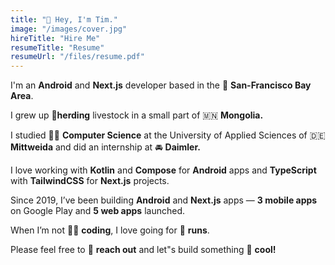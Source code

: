 ```yaml
---
title: "👋 Hey, I'm Tim."
image: "/images/cover.jpg"
hireTitle: "Hire Me"
resumeTitle: "Resume"
resumeUrl: "/files/resume.pdf"
---
```


I'm an **Android** and **Next.js** developer based in the 🌉 **San-Francisco Bay Area**.

I grew up **🏇herding** livestock in a small part of 🇲🇳 **Mongolia.**

I studied 👨‍🎓 **Computer Science** at the University of Applied Sciences of 🇩🇪 **Mittweida** and did an internship at 🚘 **Daimler.**

I love working with **Kotlin** and **Compose** for **Android** apps and **TypeScript** with **TailwindCSS** for **Next.js** projects.

Since 2019, I’ve been building **Android** and **Next.js** apps — **3 mobile apps** on Google Play and **5 web apps** launched.

When I’m not 🧑‍💻 **coding**, I love going for 🏃 **runs**.

Please feel free to 🎉 **reach out** and let"s build something 🚀 **cool!**
